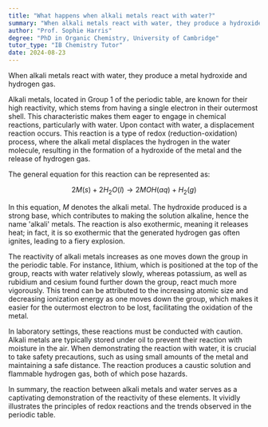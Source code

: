 ```yaml
---
title: "What happens when alkali metals react with water?"
summary: "When alkali metals react with water, they produce a hydroxide of the metal and hydrogen gas."
author: "Prof. Sophie Harris"
degree: "PhD in Organic Chemistry, University of Cambridge"
tutor_type: "IB Chemistry Tutor"
date: 2024-08-23
---
```


When alkali metals react with water, they produce a metal hydroxide and hydrogen gas.

Alkali metals, located in Group 1 of the periodic table, are known for their high reactivity, which stems from having a single electron in their outermost shell. This characteristic makes them eager to engage in chemical reactions, particularly with water. Upon contact with water, a displacement reaction occurs. This reaction is a type of redox (reduction-oxidation) process, where the alkali metal displaces the hydrogen in the water molecule, resulting in the formation of a hydroxide of the metal and the release of hydrogen gas.

The general equation for this reaction can be represented as:

$$
2M(s) + 2H_2O(l) \rightarrow 2MOH(aq) + H_2(g)
$$

In this equation, $M$ denotes the alkali metal. The hydroxide produced is a strong base, which contributes to making the solution alkaline, hence the name 'alkali' metals. The reaction is also exothermic, meaning it releases heat; in fact, it is so exothermic that the generated hydrogen gas often ignites, leading to a fiery explosion.

The reactivity of alkali metals increases as one moves down the group in the periodic table. For instance, lithium, which is positioned at the top of the group, reacts with water relatively slowly, whereas potassium, as well as rubidium and cesium found further down the group, react much more vigorously. This trend can be attributed to the increasing atomic size and decreasing ionization energy as one moves down the group, which makes it easier for the outermost electron to be lost, facilitating the oxidation of the metal.

In laboratory settings, these reactions must be conducted with caution. Alkali metals are typically stored under oil to prevent their reaction with moisture in the air. When demonstrating the reaction with water, it is crucial to take safety precautions, such as using small amounts of the metal and maintaining a safe distance. The reaction produces a caustic solution and flammable hydrogen gas, both of which pose hazards.

In summary, the reaction between alkali metals and water serves as a captivating demonstration of the reactivity of these elements. It vividly illustrates the principles of redox reactions and the trends observed in the periodic table.
    